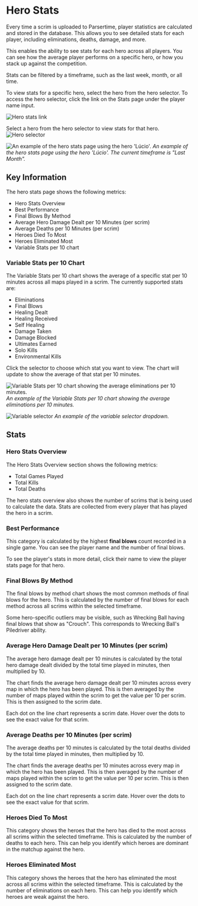 
# Hero Stats

Every time a scrim is uploaded to Parsertime, player statistics are calculated 
and stored in the database. This allows you to see detailed stats for each player, 
including eliminations, deaths, damage, and more.

This enables the ability to see stats for each hero across all players. You can see
how the average player performs on a specific hero, or how you stack up against the
competition.

Stats can be filtered by a timeframe, such as the last week, month, or all time.

To view stats for a specific hero, select the hero from the hero selector. To access
the hero selector, click the link on the Stats page under the player name input.

![Hero stats link](/hero-stats-link.png)

Select a hero from the hero selector to view stats for that hero.
![Hero selector](/hero-selector.png)

![An example of the hero stats page using the hero 'Lúcio'.](/hero-stats.png)
*An example of the hero stats page using the hero 'Lúcio'. The current timeframe
is "Last Month".*

## Key Information
The hero stats page shows the following metrics:
- Hero Stats Overview
- Best Performance
- Final Blows By Method
- Average Hero Damage Dealt per 10 Minutes (per scrim)
- Average Deaths per 10 Minutes (per scrim)
- Heroes Died To Most
- Heroes Eliminated Most
- Variable Stats per 10 chart

### Variable Stats per 10 Chart

The Variable Stats per 10 chart shows the average of a specific stat per 10 minutes across all maps played in a scrim.
The currently supported stats are:

- Eliminations
- Final Blows
- Healing Dealt
- Healing Received
- Self Healing
- Damage Taken
- Damage Blocked
- Ultimates Earned
- Solo Kills
- Environmental Kills

Click the selector to choose which stat you want to view. The chart will update to show the average of that stat per 10 minutes.

![Variable Stats per 10 chart showing the average eliminations per 10 minutes.](/variable-stat.png)
*An example of the Variable Stats per 10 chart showing the average eliminations per 10 minutes.*

![Variable selector](/variable-dropdown.png)
*An example of the variable selector dropdown.*

## Stats
### Hero Stats Overview

The Hero Stats Overview section shows the following metrics:
- Total Games Played
- Total Kills
- Total Deaths

The hero stats overview also shows the number of scrims that is being used to calculate the data.
Stats are collected from every player that has played the hero in a scrim.

### Best Performance

This category is calculated by the highest **final blows** count recorded in a single game.
You can see the player name and the number of final blows.

To see the player's stats in more detail, click their name to view the player stats page for that hero.

### Final Blows By Method

The final blows by method chart shows the most common methods of final blows for the hero. This is calculated by the number of final
blows for each method across all scrims within the selected timeframe.

Some hero-specific outliers may be visible, such as Wrecking Ball having final blows that show as "Crouch". This
corresponds to Wrecking Ball's Piledriver ability.

### Average Hero Damage Dealt per 10 Minutes (per scrim)

The average hero damage dealt per 10 minutes is calculated by the total hero damage dealt divided by the total time played in minutes, 
then multiplied by 10.

The chart finds the average hero damage dealt per 10 minutes across every map in which the hero has been played. This is then averaged
by the number of maps played within the scrim to get the value per 10 per scrim. This is then assigned to the scrim date.

Each dot on the line chart represents a scrim date. Hover over the dots to see the exact value for that scrim.

### Average Deaths per 10 Minutes (per scrim)

The average deaths per 10 minutes is calculated by the total deaths divided by the total time played in minutes, 
then multiplied by 10.

The chart finds the average deaths per 10 minutes across every map in which the hero has been played. This is then averaged
by the number of maps played within the scrim to get the value per 10 per scrim. This is then assigned to the scrim date.

Each dot on the line chart represents a scrim date. Hover over the dots to see the exact value for that scrim.

### Heroes Died To Most

This category shows the heroes that the hero has died to the most across all scrims within the selected timeframe. This is calculated by
the number of deaths to each hero. This can help you identify which heroes are dominant in the matchup against the hero.

### Heroes Eliminated Most

This category shows the heroes that the hero has eliminated the most across all scrims within the selected timeframe. This is calculated by
the number of eliminations on each hero. This can help you identify which heroes are weak against the hero.

